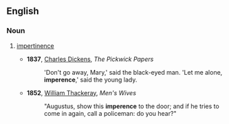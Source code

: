 ==English==

===Noun===
{{en-noun}}

# {{lb|en|colloquial}} [[impertinence]]
#* '''1837''', [[w:Charles Dickens|Charles Dickens]], ''The Pickwick Papers''
#*: 'Don't go away, Mary,' said the black-eyed man. 'Let me alone, '''imperence''',' said the young lady.
#* '''1852''', [[w:William Makepeace Thackeray|William Thackeray]], ''Men's Wives''
#*: "Augustus, show this '''imperence''' to the door; and if he tries to come in again, call a policeman: do you hear?"